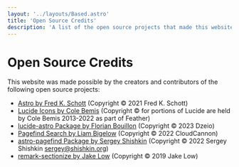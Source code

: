 ```yaml
---
layout: '../layouts/Based.astro'
title: 'Open Source Credits'
description: 'A list of the open source projects that made this website possible'
---
```


# Open Source Credits

This website was made possible by the creators and contributors of the following open source projects:

- [Astro by Fred K. Schott](https://astro.build/) (Copyright © 2021 Fred K. Schott)
- [Lucide Icons by Cole Bemis](https://lucide.dev/) (Copyright © for portions of Lucide are held by Cole Bemis 2013-2022 as part of Feather)
- [lucide-astro Package by Florian Bouillon](https://github.com/dzeiocom/lucide-astro) (Copyright © 2023 Dzeio)
- [Pagefind Search by Liam Bigelow](https://pagefind.app/) (Copyright © 2022 CloudCannon)
- [astro-pagefind Package by Sergey Shishkin](https://github.com/shishkin/astro-pagefind) (Copyright © 2022 Sergey Shishkin sergey@shishkin.org)
- [remark-sectionize by Jake Low](https://github.com/jake-low/remark-sectionize) (Copyright © 2019 Jake Low)